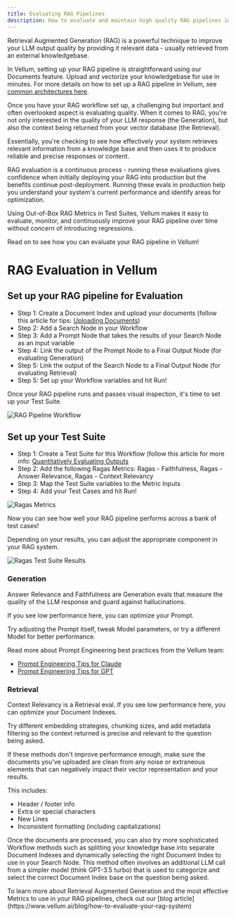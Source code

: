 ```yaml
---
title: Evaluating RAG Pipelines
description: How to evaluate and maintain high quality RAG pipelines in Vellum
---
```


Retrieval Augmented Generation (RAG) is a powerful technique to improve your LLM output quality by providing it relevant data - usually retrieved from an external knowledgebase.

In Vellum, setting up your RAG pipeline is straightforward using our Documents feature. Upload and vectorize your knowledgebase for use in minutes.
For more details on how to set up a RAG pipeline in Vellum, see [common architectures here](/help-center/workflows/common-architectures).

Once you have your RAG workflow set up, a challenging but important and often overlooked aspect is evaluating quality. When it comes to RAG, you're not only interested in the quality of your LLM response (the Generation), but also the context being returned from your vector database (the Retrieval).

Essentially, you're checking to see how effectively your system retrieves relevant information from a knowledge base and then uses it to produce reliable and precise responses or content.

RAG evaluation is a continuous process - running these evaluations gives confidence when initially deploying your RAG into production but the benefits continue post-deployment.
Running these evals in production help you understand your system's current performance and identify areas for optimization.

Using Out-of-Box RAG Metrics in Test Suites, Vellum makes it easy to evaluate, monitor, and continuously improve your RAG pipeline over time without concern of introducing regressions.

Read on to see how you can evaluate your RAG pipeline in Vellum!

# RAG Evaluation in Vellum

## Set up your RAG pipeline for Evaluation

- Step 1: Create a Document Index and upload your documents (follow this article for tips: [Uploading Documents](/help-center/documents/uploading-documents))
- Step 2: Add a Search Node in your Workflow
- Step 3: Add a Prompt Node that takes the results of your Search Node as an input variable
- Step 4: Link the output of the Prompt Node to a Final Output Node (for evaluating Generation)
- Step 5: Link the output of the Search Node to a Final Output Node (for evaluating Retrieval)
- Step 5: Set up your Workflow variables and hit Run!

Once your RAG pipeline runs and passes visual inspection, it's time to set up your Test Suite.

![RAG Pipeline Workflow](https://storage.googleapis.com/vellum-public/help-docs/quantitatively-evaluating-outputs/rag-evaluation-workflow.png)

## Set up your Test Suite

- Step 1: Create a Test Suite for this Workflow (follow this article for more info: [Quantitatively Evaluating Outputs](/help-center/evaluation/quantitative-evaluation)
- Step 2: Add the following Ragas Metrics: Ragas - Faithfulness, Ragas - Answer Relevance, Ragas - Context Relevancy
- Step 3: Map the Test Suite variables to the Metric Inputs
- Step 4: Add your Test Cases and hit Run!

![Ragas Metrics](https://storage.googleapis.com/vellum-public/help-docs/quantitatively-evaluating-outputs/ragas-metric-mapping.png)

Now you can see how well your RAG pipeline performs across a bank of test cases!

Depending on your results, you can adjust the appropriate component in your RAG system.

![Ragas Test Suite Results](https://storage.googleapis.com/vellum-public/help-docs/quantitatively-evaluating-outputs/ragas-test-suite-results.png)

### Generation

Answer Relevance and Faithfulness are Generation evals that measure the quality of the LLM response and guard against hallucinations.

If you see low performance here, you can optimize your Prompt.

Try adjusting the Prompt itself, tweak Model parameters, or try a different Model for better performance.

Read more about Prompt Engineering best practices from the Vellum team:

- [Prompt Engineering Tips for Claude](https://www.vellum.ai/blog/prompt-engineering-tips-for-claude)
- [Prompt Engineering Tips for GPT](https://www.vellum.ai/blog/prompt-engineering-tips-to-boost-gpt-3-5-to-gpt-4-level)

### Retrieval

Context Relevancy is a Retrieval eval. If you see low performance here, you can optimize your Document Indexes.

Try different embedding strategies, chunking sizes, and add metadata filtering so the context returned is precise and relevant to the question being asked.

If these methods don't improve performance enough, make sure the documents you've uploaded are clean from any noise or extraneous elements that can negatively impact their vector representation and your results.

This includes:

- Header / footer info
- Extra or special characters
- New Lines
- Inconsistent formatting (including capitalizations)

Once the documents are processed, you can also try more sophisticated Workflow methods such as splitting your knowledge base into separate Document Indexes and dynamically selecting the right Document Index to use in your Search Node.
This method often involves an additional LLM call from a simpler model (think GPT-3.5 turbo) that is used to categorize and select the correct Document Index base on the question being asked.

<Callout intent="info">
  To learn more about Retrieval Augmented Generation and the most effective
  Metrics to use in your RAG pipelines, check out our [blog
  article](https://www.vellum.ai/blog/how-to-evaluate-your-rag-system)
</Callout>
